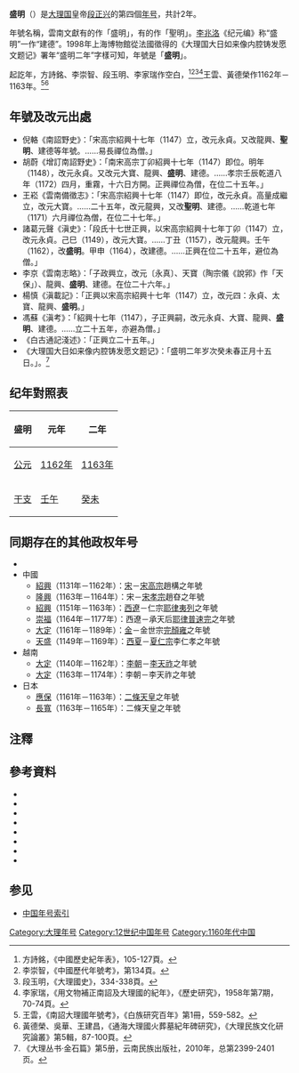 {{Eranamebox|年号=盛明
|起讫时间= 1162年－1163年
|政权= [[大理国|大理国]]
|帝王=[[段正兴|段正兴]]
|历时= 2年
|timeline=<timeline>
ImageSize  = width:200 height:50
PlotArea   = width:180 height:30 left:10 bottom:20
TimeAxis   = orientation:horizontal
DateFormat = yyyy
Period     = from:937 till:1254
AlignBars  = early
ScaleMajor = increment:50 start:937
Colors =
  id:canvas value:rgb(1,1,0.85)
BackgroundColors = canvas:canvas
PlotData =
  width:15 color:black
  bar:era from:start till:end
  bar:era from:1147 till:1171 color:red
  bar:era from:1162 till:1163 color:yellow
</timeline>
|说明= 盛明在<span style="color: red">'''大理</span>及'''段正興時期的位置。
}}
'''盛明'''（{{kj|1162年||1163年|}}）是[[大理国|大理国]]皇帝[[段正兴|段正兴]]的第四個[[年号|年号]]，共計2年。

年號名稱，雲南文獻有的作「盛明」，有的作「聖明」。[[李兆洛|李兆洛]]《纪元编》称“盛明”一作“建德”。1998年上海博物館從法國徵得的《大理国大日如来像内腔铸发愿文题记》署年“盛明二年”字樣可知，年號是「'''盛明'''」。

起訖年，方詩銘、李崇智、段玉明、李家瑞作空白，<ref>方詩銘，《中國歷史紀年表》，105-127頁。</ref><ref>李崇智，《中國歷代年號考》，第134頁。</ref><ref>段玉明，《大理國史》，334-338頁。</ref><ref>李家瑞，《用文物補正南詔及大理國的紀年》，《歷史研究》，1958年第7期，70-74頁。</ref>王雲、黃德榮作1162年－1163年。<ref>王雲，《南詔大理國年號考》，《白族研究百年》第1冊，559-582。</ref><ref>黃德榮、吳華、王建昌，《通海大理國火葬墓紀年碑研究》，《大理民族文化研究論叢》第5輯，87-100頁。</ref>

==年號及改元出處==
*倪輅《南詔野史》：「宋高宗紹興十七年（1147）立，改元永貞。又改龍興、'''聖明'''、建德等年號。……易長禪位為僧。」
*胡蔚《增訂南詔野史》：「南宋高宗丁卯紹興十七年（1147）即位。明年（1148），改元永貞。又改元大寶、龍興、'''盛明'''、建德。……孝宗壬辰乾道八年（1172）四月，重霧，十六日方開。正興禪位為僧，在位二十五年。」
*王崧《雲南備徵志》：「宋高宗紹興十七年（1147）即位，改元永貞。高量成繼立，改元大寶。……二十五年，改元龍興，又改'''聖明'''、建德。……乾道七年（1171）六月禪位為僧，在位二十七年。」
*諸葛元聲《滇史》：「段氏十七世正興，以宋高宗紹興十七年丁卯（1147）立，改元永貞。己巳（1149），改元大寶。……丁丑（1157），改元龍興。壬午（1162），改'''盛明'''。甲申（1164），改建德。……正興在位二十五年，避位為僧。」
*李京《雲南志略》：「子政興立，改元〔永真〕、天寶（陶宗儀《說郛》作「天保」）、龍興、'''盛明'''、建德。在位二十六年。」
*楊慎《滇載記》：「正興以宋高宗紹興十七年（1147）立，改元四：永貞、太寶、龍興、'''盛明'''。」
*馮蘇《滇考》：「紹興十七年（1147），子正興嗣，改元永貞、大寶、龍興、'''盛明'''、建德。……立二十五年，亦避為僧。」
*《白古通記淺述》：「正興立二十五年。」
*《大理国大日如来像内腔铸发愿文题记》：「盛明二年岁次癸未春正月十五日。」。<ref>《大理丛书·金石篇》第5册，云南民族出版社，2010年，总第2399-2401页。</ref>

==纪年對照表==
{| class="wikitable"  style="text-align:center"
!盛明!!元年!!二年
|-
![[公元|公元]]
|[[1162年|1162年]]||[[1163年|1163年]]
|-
![[干支|干支]]
|[[壬午|壬午]]||[[癸未|癸未]]
|}

==同期存在的其他政权年号==
*
*中國
**[[紹興_(南宋)|紹興]]（1131年－1162年）：[[南宋|宋]]－[[宋高宗|宋高宗]]趙構之年號
**[[隆興|隆興]]（1163年－1164年）：宋－[[宋孝宗|宋孝宗]]趙昚之年號
**[[紹興_(西遼)|紹興]]（1151年－1163年）：[[西遼|西遼]]－仁宗[[耶律夷列|耶律夷列]]之年號
**[[崇福|崇福]]（1164年－1177年）：西遼－承天后[[耶律普速完|耶律普速完]]之年號
**[[大定_(金朝)|大定]]（1161年－1189年）：[[金朝|金]]－金世宗[[完顏雍|完顏雍]]之年號
**[[天盛_(西夏)|天盛]]（1149年－1169年）：[[西夏|西夏]]－[[夏仁宗|夏仁宗]]李仁孝之年號
*越南
**[[大定_(越南)|大定]]（1140年－1162年）：[[李朝_(越南)|李朝]]－[[李天祚|李天祚]]之年號
**[[政隆寶應|大定]]（1163年－1174年）：李朝－李天祚之年號
*日本
**[[應保|應保]]（1161年－1163年）：[[二條天皇|二條天皇]]之年號
**[[長寬|長寬]]（1163年－1165年）：二條天皇之年號

==注釋==
{{Reflist}}

==參考資料==
*{{zh}}{{Cite book| author =[[方詩銘|方詩銘]]| title =中國歷史紀年表| edition = | url = |date=2007-03| publisher =上海人民出版社| location = | ISBN =9787208067899}}
*{{zh}}{{Cite book| author =[[鄧洪波|鄧洪波]]| title =東亞歷史年表| edition = | url = |date=2005-03| publisher =國立臺灣大學出版中心| location = | ISBN =9789860005189}}
*{{zh}}{{Cite book| author =[[李崇智|李崇智]]| title =中國歷代年號考| edition = | url = |date=2004-12| publisher =中華書局| location = | ISBN =9787101025125}}
*{{zh}}{{Cite book| author =[[段玉明|段玉明]]| title =大理國史| edition = | url = |date=2001-01| publisher =雲南人民出版社| location = | ISBN =9787811128109}}
*{{zh}}{{Cite book| author =[[趙寅松|趙寅松]]主編| title =白族研究百年| edition = | url = |date=2008-04| publisher =民族出版社| location = | ISBN =9787105092178}}
*{{zh}}{{Cite book| author =[[木芹|木芹]]| title =南詔野史會証| edition = | url = |date=1990-03| publisher =雲南人民出版社| location = | ISBN =7222005412}}
*{{zh}}{{Cite book| author =[[尤中|尤中]]| title =尤中文集| edition = | url = |date=2009-08| publisher =雲南人民出版社| location = | ISBN =9787811128109}}
*{{zh}}{{Cite book| author =[[寸雲激|寸雲激]]| title =大理民族文化研究論叢：第5輯| edition = | url = |date=2012-07| publisher =民族出版社| location = | ISBN =9787105119691}}

==参见==
*[[中国年号列表#大理|中国年号索引]]

{{年号|[[龙兴_(大理)|龙兴]]|[[中国年号列表|大理年号]]|[[建德_(大理)|建德]]}}
{{大理国年号}}

[[Category:大理年号|Category:大理年号]]
[[Category:12世纪中国年号|Category:12世纪中国年号]]
[[Category:1160年代中国|Category:1160年代中国]]